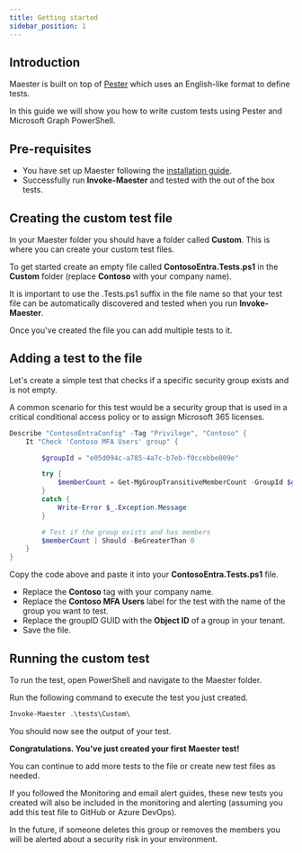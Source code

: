 ```yaml
---
title: Getting started
sidebar_position: 1
---
```


## Introduction

Maester is built on top of [Pester](https://pester.dev) which uses an English-like format to define tests.

In this guide we will show you how to write custom tests using Pester and Microsoft Graph PowerShell.

## Pre-requisites

- You have set up Maester following the [installation guide](/docs/installation).
- Successfully run **Invoke-Maester** and tested with the out of the box tests.

## Creating the custom test file

In your Maester folder you should have a folder called **Custom**. This is where you can create your custom test files.

To get started create an empty file called **ContosoEntra.Tests.ps1** in the **Custom** folder (replace **Contoso** with your company name).

It is important to use the .Tests.ps1 suffix in the file name so that your test file can be automatically discovered and tested when you run **Invoke-Maester**.

Once you've created the file you can add multiple tests to it.

## Adding a test to the file

Let's create a simple test that checks if a specific security group exists and is not empty.

A common scenario for this test would be a security group that is used in a critical conditional access policy or to assign Microsoft 365 licenses.

```powershell
Describe "ContosoEntraConfig" -Tag "Privilege", "Contoso" {
    It "Check 'Contoso MFA Users' group" {

        $groupId = "e05d094c-a785-4a7c-b7eb-f0ccebbe009e"

        try {
            $memberCount = Get-MgGroupTransitiveMemberCount -GroupId $groupId -ConsistencyLevel eventual
        }
        catch {
            Write-Error $_.Exception.Message
        }

        # Test if the group exists and has members
        $memberCount | Should -BeGreaterThan 0
    }
}
```

Copy the code above and paste it into your **ContosoEntra.Tests.ps1** file.

- Replace the **Contoso** tag with your company name.
- Replace the **Contoso MFA Users** label for the test with the name of the group you want to test.
- Replace the groupID GUID with the **Object ID** of a group in your tenant.
- Save the file.

## Running the custom test

To run the test, open PowerShell and navigate to the Maester folder.

Run the following command to execute the test you just created.

```powershell
Invoke-Maester .\tests\Custom\
```

You should now see the output of your test.

**Congratulations. You've just created your first Maester test!**

You can continue to add more tests to the file or create new test files as needed.

If you followed the Monitoring and email alert guides, these new tests you created will also be included in the monitoring and alerting (assuming you add this test file to GitHub or Azure DevOps).

In the future, if someone deletes this group or removes the members you will be alerted about a security risk in your environment.
